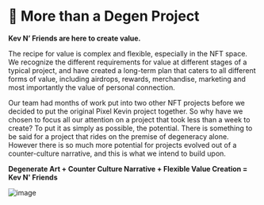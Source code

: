 
# 🔎 More than a Degen Project

**Kev N’ Friends are here to create value.**

The recipe for value is complex and flexible, especially in the NFT space. We recognize the different requirements for value at different stages of a typical project, and have created a long-term plan that caters to all different forms of value, including airdrops, rewards, merchandise, marketing and most importantly the value of personal connection. 

Our team had months of work put into two other NFT projects before we decided to put the original Pixel Kevin project together. So why have we chosen to focus all our attention on a project that took less than a week to create? To put it as simply as possible, the potential. There is something to be said for a project that rides on the premise of degeneracy alone. However there is so much more potential for projects evolved out of a counter-culture narrative, and this is what we intend to build upon. 

**Degenerate Art + Counter Culture Narrative + Flexible Value Creation = Kev N' Friends**

![image](https://imgur.com/a/Ldcnn2u)

